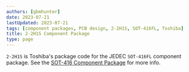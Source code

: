 ```yaml
---
authors: [gbmhunter]
date: 2023-07-21
lastUpdated: 2023-07-21
tags: [component packages, PCB design, 2-2H1S, SOT-416FL, Toshiba]
title: 2-2H1S Component Package
type: page
---
```


`2-2H1S` is Toshiba's package code for the JEDEC `SOT-416FL` component package. See the [SOT-416 Component Package](/pcb-design/component-packages/sot-416-component-package/) for more info.
